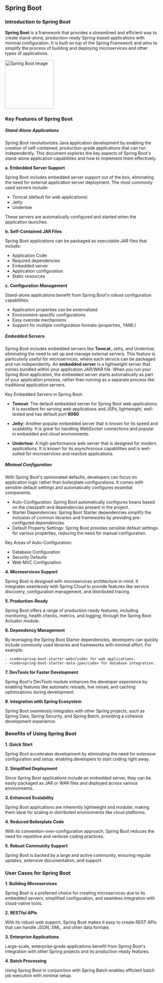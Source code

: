 
## <span className="text-purple-700 font-bold">Spring Boot</span>

### <span className="text-purple-500 font-semibold">Introduction to Spring Boot</span>

**Spring Boot** is a framework that provides a streamlined and efficient way to create stand-alone, production-ready Spring-based applications with minimal configuration. It is built on top of the Spring Framework and aims to simplify the process of building and deploying microservices and other types of applications.

<div className="w-full flex justify-center py-4">
    <img src="/programming/spring.png" width="160px" height="160px" alt="Spring Boot Image" />
</div>


### <span className="text-purple-500 font-semibold">Key Features of Spring Boot</span>

##### <span className="text-gray-500 font-semibold">Stand-Alone Applications</span>

Spring Boot revolutionizes Java application development by enabling the creation of self-contained, production-grade applications that can run independently. This document explores the key aspects of Spring Boot's stand-alone application capabilities and how to implement them effectively.

**a. Embedded Server Support**

Spring Boot includes embedded server support out of the box, eliminating the need for external application server deployment. The most commonly used servers include:

- Tomcat (default for web applications)
- Jetty
- Undertow

These servers are automatically configured and started when the application launches.

**b. Self-Contained JAR Files**

Spring Boot applications can be packaged as executable JAR files that include:

- Application Code
- Required dependencies
- Embedded server
- Application configuration
- Static resources

**c. Configuration Management**

Stand-alone applications benefit from Spring Boot's robust configuration capabilities:

- Application properties can be externalized
- Environment-specific configurations
- Easy override mechanisms
- Support for multiple configuration formats (properties, YAML)

##### <span className="text-gray-500 font-semibold">Embedded Servers</span>

Spring Boot includes embedded servers like **Tomcat**, Jetty, and Undertow, eliminating the need to set up and manage external servers. This feature is particularly useful for microservices, where each service can be packaged and run independently. An **embedded server** is a lightweight server that comes bundled within your application JAR/WAR file. When you run your Spring Boot application, the embedded server starts automatically as part of your application process, rather than running as a separate process like traditional application servers.

Key Embedded Servers in Spring Boot:

- **Tomcat**: The default embedded server for Spring Boot web applications. It is excellent for serving web applications and JSPs, lightweight, well-tested and has default port **8080**

- **Jetty**: Another popular embedded server that is known for its speed and scalability. It is great for handling WebSocket connections and popular in embedded and cloud environments.    

- **Undertow**: A high-performance web server that is designed for modern applications. It is known for its asynchronous capabilities and is well-suited for microservices and reactive applications.

<div className="w-full flex justify-center py-4">
    <TomCat />
</div>

##### <span className="text-gray-500 font-semibold">Minimal Configuration</span>

With Spring Boot's opinionated defaults, developers can focus on application logic rather than boilerplate configurations. It comes with sensible default settings and automatically configures essential components.

- Auto-Configuration: Spring Boot automatically configures beans based on the classpath and dependencies present in the project.
- Starter Dependencies: Spring Boot Starter dependencies simplify the inclusion of common libraries and frameworks by providing pre-configured dependencies.
- Default Property Settings: Spring Boot provides sensible default settings for various properties, reducing the need for manual configuration.

Key Areas of Auto-Configuration:

- Database Configuration
- Security Defaults
- Web MVC Configuration

**4. Microservices Support**

Spring Boot is designed with microservices architecture in mind. It integrates seamlessly with Spring Cloud to provide features like service discovery, configuration management, and distributed tracing.

**5. Production-Ready**

Spring Boot offers a range of production-ready features, including monitoring, health checks, metrics, and logging, through the Spring Boot Actuator module.

**6. Dependency Management**

By leveraging the Spring Boot Starter dependencies, developers can quickly include commonly used libraries and frameworks with minimal effort. For example:

    - <code>spring-boot-starter-web</code> for web applications.
    - <code>spring-boot-starter-data-jpa</code> for database integration.

**7. DevTools for Faster Development**

Spring Boot's DevTools module enhances the developer experience by enabling features like automatic reloads, live reload, and caching optimizations during development.

**8. Integration with Spring Ecosystem**

Spring Boot seamlessly integrates with other Spring projects, such as Spring Data, Spring Security, and Spring Batch, providing a cohesive development experience.

###  <span className="text-purple-500 font-semibold">Benefits of Using Spring Boot</span>

**1. Quick Start**

Spring Boot accelerates development by eliminating the need for extensive configuration and setup, enabling developers to start coding right away.

**2. Simplified Deployment**

Since Spring Boot applications include an embedded server, they can be easily packaged as JAR or WAR files and deployed across various environments.

**3. Enhanced Scalability**

Spring Boot applications are inherently lightweight and modular, making them ideal for scaling in distributed environments like cloud platforms.

**4. Reduced Boilerplate Code**

With its convention-over-configuration approach, Spring Boot reduces the need for repetitive and verbose coding practices.

**5. Robust Community Support**

Spring Boot is backed by a large and active community, ensuring regular updates, extensive documentation, and support.

###  <span className="text-purple-500 font-semibold">User Cases for Spring Boot</span>

**1. Building Microservices**

Spring Boot is a preferred choice for creating microservices due to its embedded servers, simplified configuration, and seamless integration with cloud-native tools.

**2. RESTful APIs**

With its robust web support, Spring Boot makes it easy to create REST APIs that can handle JSON, XML, and other data formats.

**3. Enterprise Applications**

Large-scale, enterprise-grade applications benefit from Spring Boot's integration with other Spring projects and its production-ready features.

**4. Batch Processing**

Using Spring Boot in conjunction with Spring Batch enables efficient batch job execution with minimal setup.